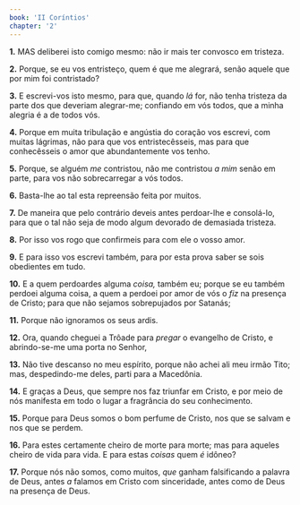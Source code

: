 ```yaml
---
book: 'II Coríntios'
chapter: '2'
---
```


**1.** MAS deliberei isto comigo mesmo: não ir mais ter convosco em tristeza.

**2.** Porque, se eu vos entristeço, quem é que me alegrará, senão aquele que por mim foi contristado?

**3.** E escrevi-vos isto mesmo, para que, quando *lá* for, não tenha tristeza da parte dos que deveriam alegrar-me; confiando em vós todos, que a minha alegria é a de todos vós.

**4.** Porque em muita tribulação e angústia do coração vos escrevi, com muitas lágrimas, não para que vos entristecêsseis, mas para que conhecêsseis o amor que abundantemente vos tenho.

**5.** Porque, se alguém *me* contristou, não me contristou *a mim* senão em parte, para vos não sobrecarregar a vós todos.

**6.** Basta-lhe ao tal esta repreensão feita por muitos.

**7.** De maneira que pelo contrário deveis antes perdoar-lhe e consolá-lo, para que o tal não seja de modo algum devorado de demasiada tristeza.

**8.** Por isso vos rogo que confirmeis para com ele o vosso amor.

**9.** E para isso vos escrevi também, para por esta prova saber se sois obedientes em tudo.

**10.** E a quem perdoardes alguma *coisa,* também eu; porque se eu também perdoei alguma coisa, a quem a perdoei por amor de vós o *fiz* na presença de Cristo; para que não sejamos sobrepujados por Satanás;

**11.** Porque não ignoramos os seus ardis.

**12.** Ora, quando cheguei a Trôade para *pregar* o evangelho de Cristo, e abrindo-se-me uma porta no Senhor,

**13.** Não tive descanso no meu espírito, porque não achei ali meu irmão Tito; mas, despedindo-me deles, parti para a Macedônia.

**14.** E graças a Deus, que sempre nos faz triunfar em Cristo, e por meio de nós manifesta em todo o lugar a fragrância do seu conhecimento.

**15.** Porque para Deus somos o bom perfume de Cristo, nos que se salvam e nos que se perdem.

**16.** Para estes certamente cheiro de morte para morte; mas para aqueles cheiro de vida para vida. E para estas *coisas* quem *é* idôneo?

**17.** Porque nós não somos, como muitos, *que* ganham falsificando a palavra de Deus, antes *a* falamos em Cristo com sinceridade, antes como de Deus na presença de Deus.